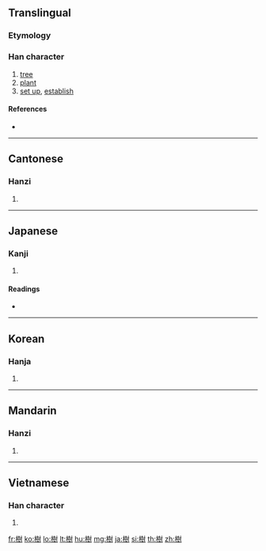 {{also|树}}
==Translingual==

===Etymology===
{{Han compound|木|尌|c1=s|c2=p|t1=wood|ls=psc}}

===Han character===
{{Han char|rn=75|rad=木|as=12|sn=16|four=4490<sub>0</sub>|canj=木土廿戈 (DGTI)|ids=⿰[[木]][[尌]]}}

# [[tree]]
# [[plant]]
# [[set up]], [[establish]]

====References====
* {{Han ref|kx=0551.290|dkj=15496|dj=0940.050|hdz=21287.040|uh=6A39|ud=27193|bh=BEF0|bd=48880}}

----

==Cantonese==

===Hanzi===
{{yue-hanzi|jyut=|y=syu6|sim=树}}

# {{defn|Cantonese|sort=木12}}

----

==Japanese==

===Kanji===
{{ja-kanji|grade=6|rs=木12}}

# {{defn|Japanese}}

====Readings====
* {{ja-readings|on=[[じゅ]] (ju)|kun=[[うえる]] (ueru), [[たてる]] (tateru), [[き]] (ki)}}

----

==Korean==

===Hanja===
{{ko-hanja|hangeul=[[수]]|eumhun=|rv=su|mr=su|y=swu}}

# {{defn|Korean|sort=木12}}

----

==Mandarin==

===Hanzi===
{{cmn-hanzi|sim=树|pin=[[shù]] ([[shu4]]), [[zǔn]] ([[zun3]])|wg=shu<sup>4</sup>, tsun<sup>3</sup>}}

# {{defn|Mandarin|sort=木12}}

----

==Vietnamese==

===Han character===
{{vi-hantu|[[thụ]]|rs=木12}}

# {{defn|Vietnamese|sort=木12}}

[[fr:樹]]
[[ko:樹]]
[[lo:樹]]
[[lt:樹]]
[[hu:樹]]
[[mg:樹]]
[[ja:樹]]
[[si:樹]]
[[th:樹]]
[[zh:樹]]
